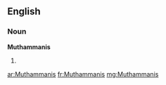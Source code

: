 ==English==

===Noun===
'''Muthammanis'''

# {{plural of|[[Muthammani]]}}

[[ar:Muthammanis]]
[[fr:Muthammanis]]
[[mg:Muthammanis]]